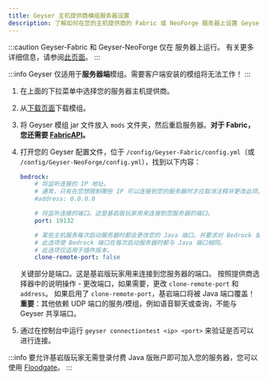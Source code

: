 ```yaml
---
title: Geyser 主机提供商模组服务器设置
description: 了解如何在您的主机提供商的 Fabric 或 NeoForge 服务器上设置 Geyser。
---
```



:::caution
Geyser-Fabric 和 Geyser-NeoForge 仅在 <Versions platform="java"/> 服务器上运行。
有关更多详细信息，请参阅[此页面](/wiki/geyser/supported-versions#fabric-neoforge-servers)。
:::

:::info
Geyser 仅适用于**服务器端**模组。需要客户端安装的模组将无法工作！
:::

1. 在上面的下拉菜单中选择您的服务器主机提供商。
2. 从[下载页面](/download)下载模组。
3. 将 Geyser 模组 jar 文件放入 `mods` 文件夹，然后重启服务器。**对于 Fabric，您还需要 [FabricAPI](https://modrinth.com/mod/fabric-api)。**
4. 打开您的 Geyser 配置文件，位于 `/config/Geyser-Fabric/config.yml`（或 `/config/Geyser-NeoForge/config.yml`），找到以下内容：

    ```yaml
    bedrock: 
        # 将监听连接的 IP 地址。
        # 通常，只有在您想限制哪些 IP 可以连接到您的服务器时才应取消注释并更改此项。
        #address: 0.0.0.0 

        # 将监听连接的端口。这是基岩版玩家用来连接到您服务器的端口。
        port: 19132 

        # 某些主机服务每次启动服务器时都会更改您的 Java 端口，并要求对 Bedrock 使用相同的端口。
        # 此选项使 Bedrock 端口在每次启动服务器时都与 Java 端口相同。
        # 此选项仅适用于插件版本。
        clone-remote-port: false 
    ``` 
    关键部分是端口。这是基岩版玩家用来连接到您服务器的端口。
    按照提供商选择器中的说明操作 - 更改端口，如果需要，更改 `clone-remote-port` 和 `address`。
    如果启用了 `clone-remote-port`，基岩端口将被 Java 端口覆盖！
    **重要**：其他依赖 UDP 端口的服务/模组，例如语音聊天或查询，不能与 Geyser 共享端口。

5. 通过在控制台中运行 `geyser connectiontest <ip> <port>` 来验证是否可以进行连接。

:::info
要允许基岩版玩家无需登录付费 Java 版账户即可加入您的服务器，您可以使用 <a href="/wiki/floodgate/setup/">Floodgate</a>。
:::